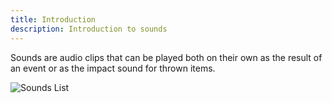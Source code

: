 ```yaml
---
title: Introduction
description: Introduction to sounds
---
```



Sounds are audio clips that can be played both on their own as the result of an event or 
as the impact sound for thrown items.

![Sounds List](./images/image.png)

<LinkCard
  title="Creating"
  description="Creating new sound"
  href="/guides/sounds/2-creating"
/>

<LinkCard
  title="Bulk Creating"
  description="Creating many sounds in bulk from a collection of audio files"
  href="/guides/sounds/3-bulk-create"
/>